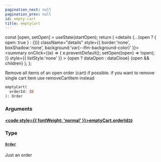 ```yaml
---
pagination_next: null
pagination_prev: null
id: empty-cart
title: emptyCart
---
```









  const [open, setOpen] = useState(startOpen);
  return (
    <details {...(open ? { open: true } : {})} className="details" style={{ border:'none', boxShadow:'none', background:'var(--ifm-background-color)' }}>
      <summary
        onClick={(e) => {
          e.preventDefault();
          setOpen((open) => !open);
        }}
        style={{ listStyle:'none' }}
      >
      {open ? dataOpen : dataClose}
      </summary>
      {open && children}
    </details>
  );
};








Remove all items of an open order (cart) if possible.
if you want to remove single cart item use removeCartItem instead


```graphql
emptyCart(
  orderId: ID
): Order
```




### Arguments

#### [<code style={{ fontWeight: 'normal' }}>emptyCart.<b>orderId</b></code>](#)<Bullet />[`ID`](/types/scalars/id.mdx) <Badge class="badge badge--secondary" text="scalar"/> 



### Type

#### [`Order`](/types/objects/order.mdx) <Badge class="badge badge--secondary" text="object"/> 
Just an order






